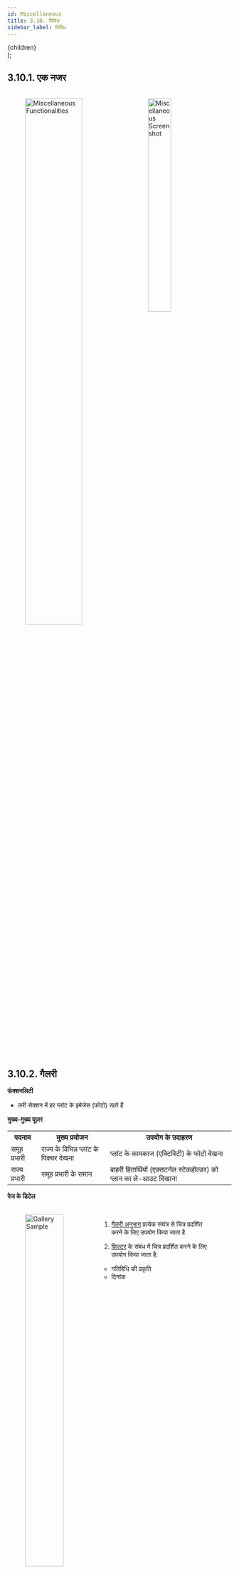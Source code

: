 ```yaml
---
id: Miscellaneous
title: 3.10. विविध
sidebar_label: विविध
---
```


  <div
    style={{ 
         display: 'table',
    }}>
    {children}
  </div>
);

## 3.10.1. एक नजर

<figure><br clear="right"/>
<img align="left" src={useBaseUrl("img/scrnshts/3.10.1_1_MiscFunctionaties.svg")} alt="Miscellaneous Functionalities" width="55%"/>
<img align="right" src={useBaseUrl("img/scrnshts/3.10.1_2_MiscScreenShot.png")} alt="Miscellaneous Screenshot" width="35%"/>

<br clear="both"/></figure>


## 3.10.2. गैलरी
**फंक्शनलिटी**
* लरी सेक्शन में हर प्लांट के इमेजेस (फोटो) रहते हैं

**मुख्य-मुख्य यूज़र**
<table>
  <tr>
    <th>पदनाम</th>
    <th>मुख्य प्रयोजन</th>
    <th>उपयोग के उदाहरण</th>
  </tr>
  <tr>
    <td>समूह प्रभारी</td>
    <td>राज्य के विभिन्न प्लांट के पिक्चर देखना</td>
    <td>प्लांट के कामकाज (एक्टिविटी) के फोटो देखना</td>
  </tr>
  <tr>
    <td>राज्य प्रभारी</td>
    <td>समूह प्रभारी के समान</td>
    <td>बाहरी हितार्थियों (एक्सटर्नल स्टेकहोल्डर) को प्लान का ले-आउट दिखाना</td>
  </tr>
</table>

**पेज के डिटेल**

<figure><br clear="right"/>
<img align="left" src={useBaseUrl("img/scrnshts/3.10.2_Gallery.png")} alt="Gallery Sample" width="45%"/>
<Clear>


1.  <u>गैलरी अनुभाग</u> प्रत्येक संयंत्र से चित्र प्रदर्शित करने के लिए उपयोग किया जाता है
2.  <u>फ़िल्टर</u> के संबंध में चित्र प्रदर्शित करने के लिए उपयोग किया जाता है:

     * गतिविधि की प्रकृति
     * दिनांक

</Clear>
<br clear="both"/></figure>


<!-- ![Gallery Sample](./assets/3.112_GallerySample.png) -->


## 3.10.3. इमेज (फोटो) ऐड करना
**फंक्शनलिटी**
* किसी प्लांट से संबंधित फोटो अपलोड किए जा सकते हैं

**मुख्य-मुख्य यूज़र**
<table>
  <tr>
    <th>पदनाम</th>
    <th>मुख्य प्रयोजन</th>
    <th>उपयोग के उदाहरण</th>
  </tr>
  <tr>
    <td>समूह प्रभारी</td>
    <td>एप्लीकेशन के डेटाबेस में पिक्चर ऐड करना</td>
    <td>किसी विशेष कार्यकलाप पर आधारित पिक्चर ऐड करना</td>
  </tr>
  <tr>
    <td>राज्य प्रभारी</td>
    <td>समूह प्रभारी के समान</td>
    <td>राज्य के किसी प्लांट की विज़िट के समय लिए गए पिक्चर ऐड करना</td>
  </tr>
</table>

**पेज के डिटेल**

<figure><br clear="right"/>
<img align="left" src={useBaseUrl("img/scrnshts/3.10.3_AddImages.png")} alt="Add Images" width="45%"/>
<Clear>

![Data Entry](/img/scrnshts/App_DataEntry.png)
1.   <u>इमेज जोड़ें</u> प्रासंगिक समर्थन जानकारी के साथ
2.   <u>इमेज अपलोड</u> फोन गैलरी या कैमरे से

ध्यान दें कि एक बार में केवल 5 चित्र ही जोड़े जा सकते हैं

</Clear>
<br clear="both"/></figure>


<!-- ![Add Images](./assets/3.113_AddImages.png) -->


## 3.10.4. संपर्क सूत्र
फंक्शनलिटी
* इसमें कंपनी के लिए कार्य कर रहे हर ऑपरेटर और उनके संपर्क सूत्रों की सूची रहती है

**नेविगेशन**

इस पेज पर मेन मैन्यू से भी पहुँचा जा सकता है। विवरण के लिए 3.4.7. देखें।


## 3.10.5. सूचनाएँ (नोटिफिकेशन्स)
**फंक्शनलिटी**
* इस सेक्शन में यूज़र सभी प्राप्त और प्रेषित एसएमएस देख सकता है।

**मुख्य-मुख्य यूज़र**
<table>
  <tr>
    <th>पदनाम</th>
    <th>मुख्य प्रयोजन</th>
    <th>उपयोग के उदाहरण</th>
  </tr>
  <tr>
    <td>सभी कर्मचारी</td>
    <td>कंपनी द्वारा भेजे गए एसएमएस संदेशों देखना</td>
    <td>कंपनी की ओर से भेजे गए एसएमएस को वेरिफाइ करना, चाहे एजेंट ने एसएमएस अपने फोन से डिलीट कर दिए हों।</td>
  </tr>
</table>


**पेज के डिटेल**

<figure><br clear="right"/>
<img align="left" src={useBaseUrl("img/scrnshts/3.10.5_Notifications.png")} alt="Notification" width="45%"/>
<Clear>

1.  <u>संदेश सूची</u> एक विशेष एसएमएस की सामग्री को प्रदर्शित करता है जिस तारीख और समय के साथ इसे भेजा गया था
2.  <u>सर्च आइकॉन</u> जो विषय नाम में टाइप करके एक विशेष एसएमएस खोजने में मदद करता है
3.  <u>फ़िल्टर बार</u> से और तारीखों को प्रदर्शित करके संकीर्ण परिणामों के लिए उपयोग किया जाता है

</Clear>
<br clear="both"/></figure>


<!-- ![Notification](./assets/3.114_Notification.png) -->


## 3.10.6. प्लांट बंद रहने (शट-डाउन) के संदेश
**फंक्शनलिटी**
* यूज़र ग्राहकों के एक छोटे समूह को एसएमएस भेजकर प्लांट बद रहने के बारे में चेता सकता है

**मुख्य-मुख्य यूज़र**
<table>
  <tr>
    <th>पदनाम</th>
    <th>मुख्य प्रयोजन</th>
    <th>उपयोग के उदाहरण</th>
  </tr>
  <tr>
    <td>समूह प्रभारी</td>
    <td>प्लांट के ग्राहकों को प्लांट बंद रहने की अवधि सूचित करना</td>
    <td>सभी ग्राहकों को संदेश कि मेन्टेनेन्स के लिए प्लांट को अगले तीन घंटे तक बंद रखना होगा</td>
  </tr>
  <tr>
    <td>राज्य प्रभारी</td>
    <td>समूह प्रभारी के समान</td>
    <td>समूह प्रभारी के समान</td>
  </tr>
</table>


**पेज के डिटेल**

<figure><br clear="right"/>
<img align="left" src={useBaseUrl("img/scrnshts/3.10.6_PlantShutdownMessage.png")} alt="Plant Shutdown SMS" width="45%"/>
<Clear>>

1.  <u>इनपुट विवरण</u> एसएमएस भेजने के लिए डेटा जमा करने को पूरा करने के लिए
2.  <u>एसएमएस टेम्पलेट</u> जो भेजे गए संदेश का वर्णन करता है
3.  <u>सबमिट करें</u> संदेश भेजता है

</Clear>
<br clear="both"/></figure>


<!-- ![Plant Shutdown SMS](./assets/3.115_PlantShutdownSMS.png) -->


## 3.7.10. एसयूजी
**फंक्शनलिटी**
* एसयूजी सेक्शन विभिन्न प्लांट के उपभोक्ता-समूह (पूल) की पहचान कर समूह बनाता है
* यह सेक्शन केवल एचसीएलएफ एजेंटों को उपलब्ध है

**मुख्य-मुख्य यूज़र**
<table>
  <tr>
    <th>पदनाम</th>
    <th>मुख्य प्रयोजन</th>
    <th>उपयोग के उदाहरण</th>
  </tr>
  <tr>
    <td>ऑपरेटर</td>
    <td>किसी प्लांट के सभी एक्टिव एसयूजी के बारे में रिपोर्ट मेन्टेन करना</td>
    <td>एसयूजी सदस्यों की सूची रिव्यू करना और संबंधित सदस्य से संपर्क करना</td>
  </tr>
  <tr>
    <td>सीएसए</td>
    <td>ऑपरेटर के समान</td>
    <td>ऑपरेटर के समान</td>
  </tr>
  <tr>
    <td>समूह प्रभारी</td>
    <td>ऑपरेटर के समान</td>
    <td>ऑपरेटर के समान</td>
  </tr>
</table>

**पेज के डिटेल**

<figure><br clear="right"/>
<img align="left" src={useBaseUrl("img/scrnshts/3.10.7_1_SUG.png")} alt="SUG List" width="45%"/>
<Clear>

1.  <u>एसयूजी सूची</u> एसयूजी नाम और बैंक विवरण दिखाते हुए
2.  <u>सदस्य बटन</u> SUG सदस्यों की सूची में रीडायरेक्ट करता है, जैसा कि अगले स्क्रीनशॉट में दिखाया गया है
3.  <u>सर्च आइकन</u> नाम लिखकर किसी विशेष SUG को खोजने के लिए

</Clear>
<br clear="both"/></figure>
<figure><br clear="right"/>
<img align="left" src={useBaseUrl("img/scrnshts/3.10.7_2_SUG.png")} alt="SUG Member List" width="45%"/>
<Clear>

** SUG सदस्य सूची **
1.  <u>सदस्य सूची</u> में SUG के सदस्यों का नाम और विवरण होता है

    सदस्य को टैप करके बुलाया जा सकता है

2.  <u>खोज चिह्न</u> टाइपिंग द्वारा सदस्य सूची के परिणामों को कम करने के लिए उपयोग किया जाता है

</Clear>
<br clear="both"/></figure>


<!-- ![SUG List](./assets/3.116_SUGList.png)

![SUG Member List](./assets/3.117_SUGMemberList.png) -->



